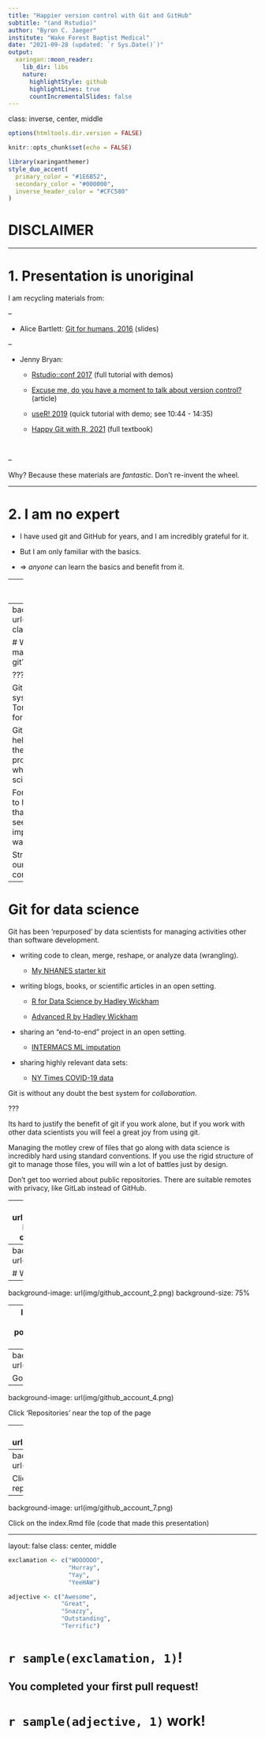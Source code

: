 ```yaml
---
title: "Happier version control with Git and GitHub"
subtitle: "(and Rstudio)"
author: "Byron C. Jaeger"
institute: "Wake Forest Baptist Medical"
date: "2021-09-28 (updated: `r Sys.Date()`)"
output:
  xaringan::moon_reader:
    lib_dir: libs
    nature:
      highlightStyle: github
      highlightLines: true
      countIncrementalSlides: false
---
```

class: inverse, center, middle


```r

options(htmltools.dir.version = FALSE)

knitr::opts_chunk$set(echo = FALSE)

library(xaringanthemer)
style_duo_accent(
  primary_color = "#1E6B52",
  secondary_color = "#000000",
  inverse_header_color = "#CFC580"
)

```

# DISCLAIMER

---

# 1. Presentation is unoriginal

I am recycling materials from:

--

- Alice Bartlett: [Git for humans, 2016](https://speakerdeck.com/alicebartlett/git-for-humans) (slides)

--

- Jenny Bryan:

    + [Rstudio::conf 2017](https://www.rstudio.com/resources/rstudioconf-2017/happy-git-and-gihub-for-the-user-tutorial/) (full tutorial with demos)
    
    + [Excuse me, do you have a moment to talk about version control?](https://peerj.com/preprints/3159v2/) (article)
    
    + [useR! 2019](https://www.youtube.com/watch?v=ZCeBnQBQ1h8) (quick tutorial with demo; see 10:44 - 14:35)
    
    + [Happy Git with R, 2021](https://happygitwithr.com/) (full textbook)
    
<br>

--

Why? Because these materials are _fantastic_. Don't re-invent the wheel.

---

# 2. I am no expert

- I have used git and GitHub for years, and I am incredibly grateful for it.

- But I am only familiar with the basics.

- $\Rightarrow$ _anyone_ can learn the basics and benefit from it.

---
class: inverse, center, middle

# GIT

---
background-image: url(img/Linus_Torvalds_1.jpg)
class: left, top, inverse

# Who<br>made<br>git?

???

Git is a version control system written by Linus Torvalds, who is also known for developing Linux.

Git was designed in part to help manage development of the Linux kernel, which is probably very different from what myself and other data scientists use it for.

For data scientists, git seems to have 10 times more tools than we need, and also seems to be missing some important tools that we really want. 

Strangely enough, git is still our best option for version control.

---

# Git for data science

Git has been 'repurposed' by data scientists for managing activities other than software development.

- writing code to clean, merge, reshape, or analyze data (wrangling).

    + [My NHANES starter kit](https://github.com/bcjaeger/NHANES-starter-kit)

- writing blogs, books, or scientific articles in an open setting.

    + [R for Data Science by Hadley Wickham](https://github.com/hadley/r4ds)
    
    + [Advanced R by Hadley Wickham](https://github.com/hadley/adv-r)

- sharing an "end-to-end" project in an open setting.

    + [INTERMACS ML imputation](https://github.com/bcjaeger/INTERMACS-imputation-ML)
    
- sharing highly relevant data sets:

    + [NY Times COVID-19 data](https://github.com/nytimes/covid-19-data)

Git is without any doubt the best system for _collaboration_.

???

Its hard to justify the benefit of git if you work alone, but if you work with other data scientists you will feel a great joy from using git. 

Managing the motley crew of files that go along with data science is incredibly hard using standard conventions. If you use the rigid structure of git to manage those files, you will win a lot of battles just by design.

Don't get too worried about public repositories. There are suitable remotes with privacy, like GitLab instead of GitHub.

---
background-image: url(img/Linus_Torvalds_2.jpg)
background-size: 100%
class: left, middle, inverse

# How it<br>feels to <br>use git

(sometimes...)

???

It may seem like this is how Linus feels about git users because the interface is difficult to learn. 

---
background-image: url(img/github_account_1.png)

# Where to start?

---
background-image: url(img/github_account_2.png)
background-size: 75%

---
layout: true
background-size: 75%
background-position: 40% 65%
# Make a pull request
---
background-image: url(img/github_account_3.png)

Go to [my GitHub](https://github.com/bcjaeger)

---
background-image: url(img/github_account_4.png)

Click 'Repositories' near the top of the page

---
background-image: url(img/github_account_5.png)

Search for 'seminar-git' (it may be at the top of the list already)

---
background-image: url(img/github_account_6.png)

Click on the 'seminar-git' repository

---
background-image: url(img/github_account_7.png)

Click on the index.Rmd file (code that made this presentation)

---
layout: false
class: center, middle
```r

exclamation <- c("WOOOOOO",
                 "Hurray",
                 "Yay",
                 "YeeHAW")

adjective <- c("Awesome",
               "Great",
               "Snazzy",
               "Outstanding",
               "Terrific")

```

# `r sample(exclamation, 1)`! 

## You completed your first pull request!

# `r sample(adjective, 1)` work!



